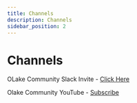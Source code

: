 ```yaml
---
title: Channels
description: Channels
sidebar_position: 2
---
```


# Channels

OLake Community Slack Invite - [Click Here](https://join.slack.com/t/getolake/shared_invite/zt-2utw44do6-g4XuKKeqBghBMy2~LcJ4ag)

Olake Community YouTube - [Subscribe](https://www.youtube.com/@olakeio)

